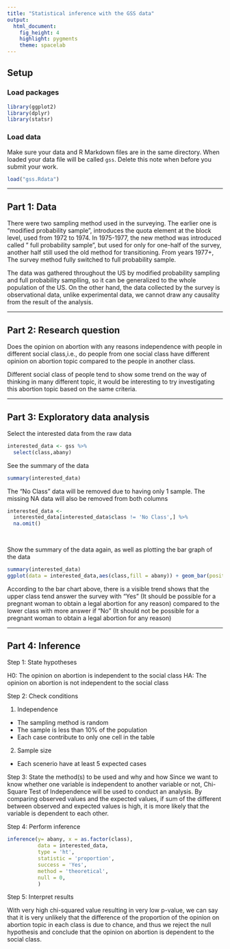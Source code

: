 ```yaml
---
title: "Statistical inference with the GSS data"
output: 
  html_document: 
    fig_height: 4
    highlight: pygments
    theme: spacelab
---
```


## Setup

### Load packages

```r
library(ggplot2)
library(dplyr)
library(statsr)
```

### Load data

Make sure your data and R Markdown files are in the same directory. When loaded
your data file will be called `gss`. Delete this note when before you submit 
your work. 

```r
load("gss.Rdata")
```



* * *

## Part 1: Data

There were two sampling method used in the surveying. The earlier one is "modified probability sample", introduces the quota element at the block level, used from 1972 to 1974. In 1975-1977, the new method was introduced called " full probability sample", but used for only for one-half of the survey, another half still used the old method for transitioning. From years 1977+, The survey method fully switched to full probability sample.

The data was gathered throughout the US by modified probability sampling and full probability samplling, so it can be generalized to the whole population of the US. On the other hand, the data collected by the survey is observational data, unlike experimental data, we cannot draw any causality from the result of the analysis.

* * *

## Part 2: Research question

Does the opinion on abortion with any reasons independence with people in different social class,i.e., do people from one social class have different opinion on abortion topic compared to the people in another class.

Different social class of people tend to show some trend on the way of thinking in many different topic, it would be interesting to try investigating this abortion topic based on the same criteria.

* * *

## Part 3: Exploratory data analysis

Select the interested data from the raw data
```r
interested_data <- gss %>%
  select(class,abany)
```

See the summary of the data
```r
summary(interested_data)
```

The "No Class" data will be removed due to having only 1 sample. The missing NA data will also be removed from both columns
```r
interested_data <- 
  interested_data[interested_data$class != 'No Class',] %>%
  na.omit()
  
  
```

Show the summary of the data again, as well as plotting the bar graph of the data
```r
summary(interested_data)
ggplot(data = interested_data,aes(class,fill = abany)) + geom_bar(position = 'fill')
```

According to the bar chart above, there is a visible trend shows that the upper class tend answer the survey with "Yes" (It should be possible for a pregnant woman to obtain a legal abortion for any reason) compared to the lower class with more answer if "No" (It should not be possible for a pregnant woman to obtain a legal abortion for any reason)

* * *

## Part 4: Inference

Step 1: State hypotheses

  H0: The opinion on abortion is independent to the social class
  HA: The opinion on abortion is not independent to the social class

Step 2: Check conditions

  1. Independence
  - The sampling method is random
  - The sample is less than 10% of the population
  - Each case contribute to only one cell in the table
  2. Sample size
  - Each scenerio have at least 5 expected cases

Step 3: State the method(s) to be used and why and how\n
  Since we want to know whether one variable is independent to another variable or not, Chi-Square Test of Independence will be used to conduct an analysis. By comparing observed values and the expected values, if sum of the different between observed and expected values is high, it is more likely that the variable is dependent to each other.

Step 4: Perform inference

```r
inference(y= abany, x = as.factor(class), 
          data = interested_data,
          type = 'ht',
          statistic = 'proportion',
          success = 'Yes',
          method = 'theoretical',
          null = 0,
          )
```

Step 5: Interpret results

  With very high chi-squared value resulting in very low p-value, we can say that it is very unlikely that the difference of the proportion of the opinion on abortion topic in each class is due to chance, and thus we reject the null hypothesis and conclude that the opinion on abortion is dependent to the social class.